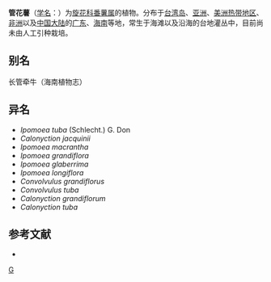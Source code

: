 {{Speciesbox
| genus = Ipomoea
| species = tuba
| authority = (Schlecht.) G. Don
}}

'''管花薯'''（[[学名|学名]]：{{lang|la|''Ipomoea tuba''}}）为[[旋花科|旋花科]][[番薯属|番薯属]]的植物。分布于[[台湾岛|台湾岛]]、[[亚洲|亚洲]]、[[美洲热带地区|美洲热带地区]]、[[非洲|非洲]]以及[[中国大陆|中国大陆]]的[[广东|广东]]、[[海南|海南]]等地，常生于海滩以及沿海的台地灌丛中，目前尚未由人工引种栽培。

== 别名 ==
长管牵牛（海南植物志）

== 异名 ==
* ''Ipomoea tuba'' (Schlecht.) G. Don
* ''Calonyction jacquinii''
* ''Ipomoea macrantha''
* ''Ipomoea grandiflora''
* ''Ipomoea glaberrima''
* ''Ipomoea longiflora''
* ''Convolvulus grandiflorus''
* ''Convolvulus tuba''
* ''Calonyction grandiflorum''
* ''Calonyction tuba''

== 参考文献 ==
<div class="references-small">
* {{cite web| url =http://www.bioinfo.cn/db05/KmzwSpecies.php?action=view&id=5635| title =管花薯| work =《中国高等植物数据库全库》| publisher =中国科学院微生物研究所| author =昆明植物研究所| accessdate =2009-02-24| deadurl =yes| archiveurl =https://web.archive.org/web/20160305074502/http://www.bioinfo.cn/db05/KmzwSpecies.php?action=view&id=5635| archivedate =2016-03-05}}
</div>
{{Taxonbar|from=Q24841446}}

[[Category:番薯属|G]]